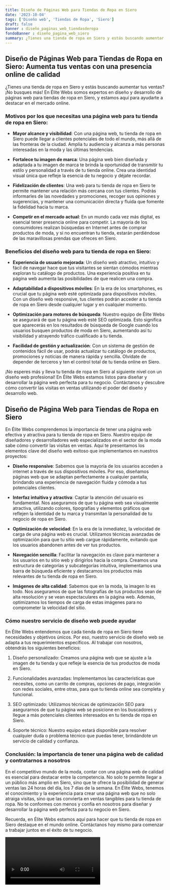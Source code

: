 ```yaml
---
title: Diseño de Páginas Web para Tiendas de Ropa en Siero
date: '2023-10-04'
tags: ['Diseño web', 'Tiendas de Ropa', 'Siero']
draft: false
banner : diseño_paginas_web_tiendasderopa
fondoBanner : diseño_pagina_web_siero
summary: ¿Tienes una tienda de ropa en Siero y estás buscando aumentar tus ventas? ¡No busques más! En Élite Webs somos expertos en diseño y desarrollo de páginas web para tiendas de ropa en Siero, y estamos aquí para ayudarte a destacar en el mercado online.
---
```


## Diseño de Páginas Web para Tiendas de Ropa en Siero: Aumenta tus ventas con una presencia online de calidad

¿Tienes una tienda de ropa en Siero y estás buscando aumentar tus ventas? ¡No busques más! En Élite Webs somos expertos en diseño y desarrollo de páginas web para tiendas de ropa en Siero, y estamos aquí para ayudarte a destacar en el mercado online.

### Motivos por los que necesitas una página web para tu tienda de ropa en Siero:

- **Mayor alcance y visibilidad**: Con una página web, tu tienda de ropa en Siero puede llegar a clientes potenciales de todo el mundo, más allá de las fronteras de la ciudad. Amplía tu audiencia y alcanza a más personas interesadas en la moda y las últimas tendencias.

- **Fortalece tu imagen de marca**: Una página web bien diseñada y adaptada a tu imagen de marca te brinda la oportunidad de transmitir tu estilo y personalidad a través de tu tienda online. Crea una identidad visual única que refleje la esencia de tu negocio y déjate recordar.

- **Fidelización de clientes**: Una web para tu tienda de ropa en Siero te permite mantener una relación más cercana con tus clientes. Podrás informarles de las novedades y promociones, recoger sus opiniones y sugerencias, y mantener una comunicación directa y fluida que fomente la fidelidad hacia tu marca.

- **Competir en el mercado actual**: En un mundo cada vez más digital, es esencial tener presencia online para competir. La mayoría de los consumidores realizan búsquedas en Internet antes de comprar productos de moda, y si no encuentran tu tienda, estarán perdiéndose de las maravillosas prendas que ofreces en Siero.

### Beneficios del diseño web para tu tienda de ropa en Siero:

- **Experiencia de usuario mejorada**: Un diseño web atractivo, intuitivo y fácil de navegar hace que tus visitantes se sientan cómodos mientras exploran tu catálogo de productos. Una experiencia positiva en tu página web aumenta las posibilidades de que realicen una compra.

- **Adaptabilidad a dispositivos móviles**: En la era de los smartphones, es crucial que tu página web esté optimizada para dispositivos móviles. Con un diseño web responsive, tus clientes podrán acceder a tu tienda de ropa en Siero desde cualquier lugar y en cualquier momento.

- **Optimización para motores de búsqueda**: Nuestro equipo de Élite Webs se asegurará de que tu página web esté SEO optimizada. Esto significa que aparecerás en los resultados de búsqueda de Google cuando los usuarios busquen productos de moda en Siero, aumentando así tu visibilidad y atrayendo tráfico cualificado a tu tienda.

- **Facilidad de gestión y actualización**: Con un sistema de gestión de contenidos fácil de usar, podrás actualizar tu catálogo de productos, promociones y noticias de manera rápida y sencilla. Olvídate de depender de terceros y ten el control total de tu tienda online en Siero.

¡No esperes más y lleva tu tienda de ropa en Siero al siguiente nivel con un diseño web profesional! En Élite Webs estamos listos para diseñar y desarrollar la página web perfecta para tu negocio. Contáctanos y descubre cómo convertir las visitas en ventas utilizando el poder del diseño y desarrollo web.

<GifSeo />

<Cta />

## Diseño de Página Web para Tiendas de Ropa en Siero

En Élite Webs comprendemos la importancia de tener una página web efectiva y atractiva para tu tienda de ropa en Siero. Nuestro equipo de diseñadores y desarrolladores web especializados en el sector de la moda sabe cómo convertir las visitas en ventas. Aquí te presentamos los elementos clave del diseño web exitoso que implementamos en nuestros proyectos:

- **Diseño responsive**: Sabemos que la mayoría de los usuarios acceden a internet a través de sus dispositivos móviles. Por eso, diseñamos páginas web que se adaptan perfectamente a cualquier pantalla, brindando una experiencia de navegación fluida y cómoda a tus potenciales clientes.

- **Interfaz intuitiva y atractiva**: Captar la atención del usuario es fundamental. Nos aseguramos de que tu página web sea visualmente atractiva, utilizando colores, tipografías y elementos gráficos que reflejen la identidad de tu marca y transmitan la personalidad de tu negocio de ropa en Siero.

- **Optimización de velocidad**: En la era de la inmediatez, la velocidad de carga de una página web es crucial. Utilizamos técnicas avanzadas de optimización para que tu sitio web cargue rápidamente, evitando que los usuarios abandonen antes de ver tus productos.

- **Navegación sencilla**: Facilitar la navegación es clave para mantener a los usuarios en tu sitio web y dirigirlos hacia la compra. Creamos una estructura de categorías y subcategorías intuitiva, implementamos una barra de búsqueda eficiente y destacamos los productos más relevantes de tu tienda de ropa en Siero.

- **Imágenes de alta calidad**: Sabemos que en la moda, la imagen lo es todo. Nos aseguramos de que las fotografías de tus productos sean de alta resolución y se vean espectaculares en la página web. Además, optimizamos los tiempos de carga de estas imágenes para no comprometer la velocidad del sitio.

### Cómo nuestro servicio de diseño web puede ayudar

En Élite Webs entendemos que cada tienda de ropa en Siero tiene necesidades y objetivos únicos. Por eso, nuestro servicio de diseño web se adapta a tus requerimientos específicos. Al trabajar con nosotros, obtendrás los siguientes beneficios:

1. Diseño personalizado: Creamos una página web que se ajuste a la imagen de tu tienda y que refleje la esencia de tus productos de moda en Siero.

2. Funcionalidades avanzadas: Implementamos las características que necesites, como un carrito de compras, opciones de pago, integración con redes sociales, entre otras, para que tu tienda online sea completa y funcional.

3. SEO optimizado: Utilizamos técnicas de optimización SEO para asegurarnos de que tu página web se posicione en los buscadores y llegue a más potenciales clientes interesados en tu tienda de ropa en Siero.

4. Soporte técnico: Nuestro equipo estará disponible para resolver cualquier duda o problema técnico que puedas tener, brindándote un servicio de calidad y confianza.

### Conclusión: la importancia de tener una página web de calidad y contratarnos a nosotros

En el competitivo mundo de la moda, contar con una página web de calidad es esencial para destacar entre la competencia. No solo te permite llegar a un público más amplio en Siero, sino que te ofrece la posibilidad de generar ventas las 24 horas del día, los 7 días de la semana. En Élite Webs, tenemos el conocimiento y la experiencia para crear una página web que no solo atraiga visitas, sino que las convierta en ventas tangibles para tu tienda de ropa. No te conformes con menos y confía en nosotros para diseñar y desarrollar la página web perfecta para tu negocio en Siero.

Recuerda, en Élite Webs estamos aquí para hacer que tu tienda de ropa en Siero destaque en el mundo online. Contáctanos hoy mismo para comenzar a trabajar juntos en el éxito de tu negocio.

<Video />

<CtaBot job='Tiendas de Ropa' city='Siero'/>

<Gmaps query='Siero+españa+maps' />